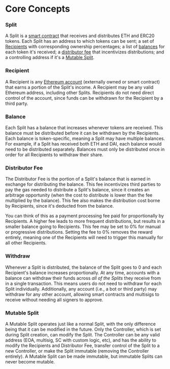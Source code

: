 # Core Concepts

### Split

A Split is a
[smart contract](https://ethereum.org/en/developers/docs/smart-contracts/) that
receives and distributes ETH and ERC20 tokens. Each Split has an address to
which tokens can be sent; a set of [Recipients](/core-concepts#recipient) with
corresponding ownership percentages; a list of
[balances](/core-concepts#balance) for each token it's received; a
[distributor fee](/core-concepts#distributor-fee) that incentivizes
distributions; and a controlling address if it's a
[Mutable Split](/core-concepts#mutable-split).

### Recipient

A Recipient is any
[Ethereum account](https://ethereum.org/en/developers/docs/accounts/#types-of-account)
(externally owned or smart contract) that earns a portion of the Split's income.
A Recipient may be any valid Ethereum address, including other Splits.
Recipients do not need direct control of the account, since funds can be
withdrawn for the Recipient by a third party.

### Balance

Each Split has a balance that increases whenever tokens are received. This
balance must be distributed before it can be withdrawn by the Recipients. Each
balance is token-specific, meaning a Split may have multiple balances. For
example, if a Split has received both ETH and DAI, each balance would need to be
distributed separately. Balances must only be distributed once in order for all
Recipients to withdraw their share.

### Distributor Fee

The Distributor Fee is the portion of a Split's balance that is earned in
exchange for distributing the balance. This fee incentivizes third parties to
pay the gas needed to distribute a Split's balance, since it creates an
arbitrage opportunity (when the cost to distribute is lower than the fee
multiplied by the balance). This fee also makes the distribution cost borne by
Recipients, since it's deducted from the balance.

You can think of this as a payment processing fee paid for proportionally by
Recipients. A higher fee leads to more frequent distributions, but results in a
smaller balance going to Recipients. This fee may be set to 0% for manual or
progressive distributions. Setting the fee to 0% removes the reward entirely,
meaning one of the Recipients will need to trigger this manually for all other
Recipients.

### Withdraw

Whenever a Split is distributed, the balance of the Split goes to 0 and each
Recipient's balance increases proportionally. At any time, accounts with a
balance can withdraw their funds across _all of the Splits_ they receive from in
a single transaction. This means users do not need to withdraw for each Split
individually. Additionally, any account (i.e., a bot or third party) may
withdraw for any other account, allowing smart contracts and multisigs to
receive without needing all signers to approve.

### Mutable Split

A Mutable Split operates just like a normal Split, with the only difference
being that it can be modified in the future. Only the Controller, which is set
during Split creation, can modify the Split. The Controller can be any valid
address (EOA, multisig, SC with custom logic, etc), and has the ability to
modify the Recipients and Distributor Fee, transfer control of the Split to a
new Controller, or make the Split immutable (removing the Controller entirely).
A Mutable Split can be made immutable, but immutable Splits can never become
mutable.
